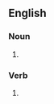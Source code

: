{{also|cross-links}}

==English==

===Noun===
{{head|en|noun form}}

# {{plural of|crosslink|lang=en}}

===Verb===
{{head|en|verb form}}

# {{en-third-person singular of|crosslink}}